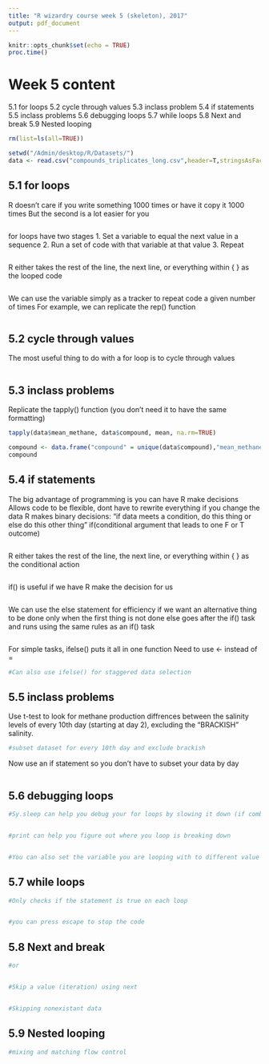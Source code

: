 ---
title: "R wizardry course week 5 (skeleton), 2017"
output: pdf_document
---

```{r setup, include=FALSE}
knitr::opts_chunk$set(echo = TRUE)
proc.time()
```

# Week 5 content

5.1 for loops
5.2 cycle through values
5.3 inclass problem
5.4 if statements
5.5 inclass problems
5.6 debugging loops
5.7 while loops
5.8 Next and break
5.9 Nested looping

```{r}

rm(list=ls(all=TRUE))

setwd("/Admin/desktop/R/Datasets/")
data <- read.csv("compounds_triplicates_long.csv",header=T,stringsAsFactors = FALSE)

```

## 5.1 for loops

R doesn't care if you write something 1000 times or have it copy it 1000 times
But the second is a lot easier for you

```{r}


```

for loops have two stages
1. Set a variable to equal the next value in a sequence
2. Run a set of code with that variable at that value
3. Repeat

```{r}

```

R either takes the rest of the line, the next line, or everything within { } as the looped code

```{r}

```

We can use the variable simply as a tracker to repeat code a given number of times
For example, we can replicate the rep() function

```{r}

```


## 5.2 cycle through values

The most useful thing to do with a for loop is to cycle through values

```{r}

```

## 5.3 inclass problems
Replicate the tapply() function (you don't need it to have the same formatting)

```{r}

tapply(data$mean_methane, data$compound, mean, na.rm=TRUE)

compound <- data.frame("compound" = unique(data$compound),"mean_methane" = 0)
compound


```


## 5.4 if statements

The big advantage of programming is you can have R make decisions
Allows code to be flexible, dont have to rewrite everything if you change the data
R makes binary decisions: "if data meets a condition, do this thing or else do this other thing"
if(conditional argument that leads to one F or T outcome)

```{r}

```

R either takes the rest of the line, the next line, or everything within { } as the conditional action

```{r}

```

if() is useful if we have R make the decision for us

```{r}

```

We can use the else statement for efficiency if we want an alternative thing to be done only when the first thing is not done else goes after the if() task and runs using the same rules as an if() task

```{r}

```

For simple tasks, ifelse() puts it all in one function
Need to use <- instead of =

```{r}

#Can also use ifelse() for staggered data selection


```


## 5.5 inclass problems
Use t-test to look for methane production diffrences between the salinity levels of every 10th day (starting at day 2), excluding the "BRACKISH" salinity.

```{r}

#subset dataset for every 10th day and exclude brackish


```

Now use an if statement so you don't have to subset your data by day

```{r}

```

## 5.6 debugging loops

```{r}
#Sy.sleep can help you debug your for loops by slowing it down (if combined with a print or plot function)


#print can help you figure out where you loop is breaking down


#You can also set the variable you are looping with to different value to see what happens

```

## 5.7 while loops

```{r}


#Only checks if the statement is true on each loop


#you can press escape to stop the code


```

## 5.8 Next and break

```{r}

#or


#Skip a value (iteration) using next


#Skipping nonexistant data


```

## 5.9 Nested looping

```{r}


#mixing and matching flow control


```